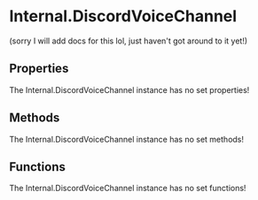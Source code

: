 [//]: # (This file was automatically compiled through the Generator luau code under this repository)
[//]: # (if you want to edit the documentation of discord-luau, please write changes)
[//]: # (to the discord-luau repository itself, we extract the comments from discord-luau and translate)
[//]: # (them into markdown files that Nextra can interpret!)

[//]: # (----- NEXTRA COMPONENTS IMPORT ----- )


[//]: # (----- DOCUMENT HEADER ----- )

# Internal.DiscordVoiceChannel

(sorry I will add docs for this lol, just haven't got around to it yet!)

[//]: # (----- DOCUMENT PROPERTIES ----- )

## Properties

The Internal.DiscordVoiceChannel instance has no set properties!

[//]: # (----- DOCUMENT METHODS ----- )

## Methods

The Internal.DiscordVoiceChannel instance has no set methods!

[//]: # (----- DOCUMENT FUNCTIONS ----- )

## Functions

The Internal.DiscordVoiceChannel instance has no set functions!

